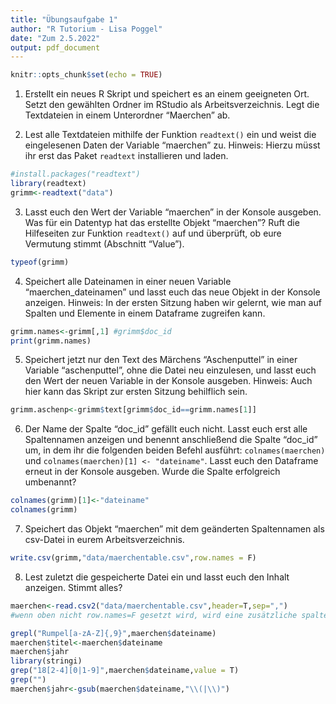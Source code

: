 ```yaml
---
title: "Übungsaufgabe 1"
author: "R Tutorium - Lisa Poggel"
date: "Zum 2.5.2022"
output: pdf_document
---
```


```r
knitr::opts_chunk$set(echo = TRUE)
```



1. Erstellt ein neues R Skript und speichert es an einem geeigneten Ort. Setzt den gewählten Ordner im RStudio als  Arbeitsverzeichnis. Legt die Textdateien in einem Unterordner "Maerchen" ab. 

2. Lest alle Textdateien mithilfe der Funktion `readtext()` ein und weist die eingelesenen Daten der  Variable "maerchen" zu. Hinweis: Hierzu müsst ihr erst das Paket `readtext` installieren und laden.

```r
#install.packages("readtext")
library(readtext)
grimm<-readtext("data")
```

3. Lasst euch den Wert der Variable "maerchen" in der Konsole ausgeben. Was für ein Datentyp hat das erstellte Objekt "maerchen"? Ruft die Hilfeseiten zur Funktion `readtext()` auf und überprüft, ob eure Vermutung stimmt (Abschnitt "Value").
```r
typeof(grimm)
```

4. Speichert alle Dateinamen in einer neuen Variable "maerchen_dateinamen" und lasst euch das neue Objekt in der Konsole anzeigen. Hinweis: In der ersten Sitzung haben wir gelernt, wie man auf Spalten und Elemente in einem Dataframe zugreifen kann. 
```r
grimm.names<-grimm[,1] #grimm$doc_id
print(grimm.names)
```

5. Speichert jetzt nur den Text des Märchens "Aschenputtel" in einer Variable "aschenputtel", ohne die Datei neu einzulesen, und lasst euch den Wert der neuen Variable in der Konsole ausgeben. Hinweis: Auch hier kann das Skript zur ersten Sitzung behilflich sein. 
```r
grimm.aschenp<-grimm$text[grimm$doc_id==grimm.names[1]]
```

6. Der Name der Spalte "doc_id" gefällt euch nicht. Lasst euch erst alle Spaltennamen anzeigen und benennt anschließend die Spalte "doc_id" um, in dem ihr die folgenden beiden Befehl ausführt: `colnames(maerchen)` und `colnames(maerchen)[1] <- "dateiname"`. Lasst euch den Dataframe erneut in der Konsole ausgeben. Wurde die Spalte erfolgreich umbenannt? 
```r
colnames(grimm)[1]<-"dateiname"
colnames(grimm)

```

7. Speichert das Objekt "maerchen" mit dem geänderten Spaltennamen als csv-Datei in eurem Arbeitsverzeichnis.
```r
write.csv(grimm,"data/maerchentable.csv",row.names = F)
```

8. Lest zuletzt die gespeicherte Datei ein und lasst euch den Inhalt anzeigen. Stimmt alles? 
```r
maerchen<-read.csv2("data/maerchentable.csv",header=T,sep=",")
#wenn oben nicht row.names=F gesetzt wird, wird eine zusätzliche spalte mit der zeilennummer der maerchen matrix angelegt.

```

```r
grepl("Rumpel[a-zA-Z]{,9}",maerchen$dateiname)
maerchen$titel<-maerchen$dateiname
maerchen$jahr
library(stringi)
grep("18[2-4][0|1-9]",maerchen$dateiname,value = T)
grep("")
maerchen$jahr<-gsub(maerchen$dateiname,"\\(|\\)")
```

